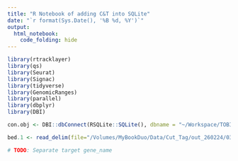 ```yaml
---
title: "R Notebook of adding C&T into SQLite"
date: "`r format(Sys.Date(), '%B %d, %Y')`"
output: 
  html_notebook:
    code_folding: hide
---
```


```r
library(rtracklayer)
library(qs)
library(Seurat)
library(Signac)
library(tidyverse)
library(GenomicRanges)
library(parallel)
library(dbplyr)
library(DBI)
```

```r
con.obj <- DBI::dbConnect(RSQLite::SQLite(), dbname = "~/Workspace/TOBIAS.dr.h12_030324.sqlite")
```

```r
bed.1 <- read_delim(file="/Volumes/MyBookDuo/Data/Cut_Tag/out_260224/03_peak_calling/05_consensus_peaks/E12R1_Gata2.seacr.consensus.peaks.awk.bed", col_names = c("chr","start","end","start_merged","end_merged","total_signals","max_signals","max_signal_regions","sample_name","consensus_replicate_count"))

# TODO: Separate target gene_name
```

